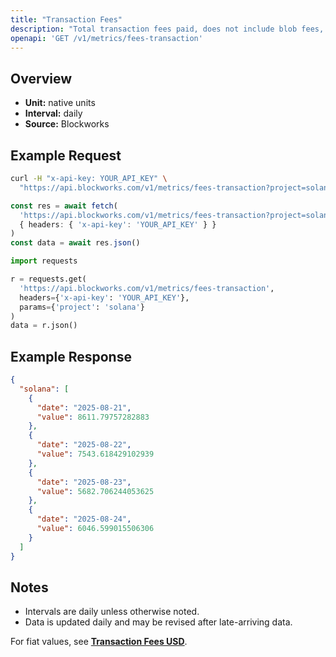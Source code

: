 ```yaml
---
title: "Transaction Fees"
description: "Total transaction fees paid, does not include blob fees, out-of-protocol tips, or additional sources of revenue"
openapi: 'GET /v1/metrics/fees-transaction'
---
```


## Overview

- **Unit:** native units
- **Interval:** daily
- **Source:** Blockworks

## Example Request

<CodeGroup>

```bash cURL
curl -H "x-api-key: YOUR_API_KEY" \
  "https://api.blockworks.com/v1/metrics/fees-transaction?project=solana"
```

```typescript TypeScript
const res = await fetch(
  'https://api.blockworks.com/v1/metrics/fees-transaction?project=solana',
  { headers: { 'x-api-key': 'YOUR_API_KEY' } }
)
const data = await res.json()
```

```python Python
import requests

r = requests.get(
  'https://api.blockworks.com/v1/metrics/fees-transaction',
  headers={'x-api-key': 'YOUR_API_KEY'},
  params={'project': 'solana'}
)
data = r.json()
```

</CodeGroup>

## Example Response

```json
{
  "solana": [
    {
      "date": "2025-08-21",
      "value": 8611.79757282883
    },
    {
      "date": "2025-08-22",
      "value": 7543.618429102939
    },
    {
      "date": "2025-08-23",
      "value": 5682.706244053625
    },
    {
      "date": "2025-08-24",
      "value": 6046.599015506306
    }
  ]
}
```

## Notes
- Intervals are daily unless otherwise noted.
- Data is updated daily and may be revised after late-arriving data.


<Note>For fiat values, see **[Transaction Fees USD](./fees-transaction-usd)**.</Note>